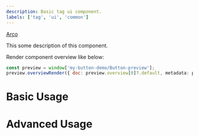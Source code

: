 ```yaml
---
description: Basic tag ui component.
labels: ['tag', 'ui', 'common']
---
```



[Arco](https://arco.design)

This some description of this component.

Render component overview like below:

```js
const preview = window['my-button-demo/Button-preview'];
preview.overviewRender({ doc: preview.overview[0]?.default, metadata: preview.overviewMetadata });
```

# Basic Usage

<div data-arco-demo="Basic">
  <Basic />
</div>

# Advanced Usage

<div data-arco-demo="Advanced">
  <Advanced />
</div>
